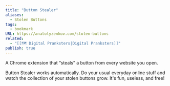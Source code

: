 ```yaml
---
title: "Button Stealer"
aliases:
  - Stolen Buttons
tags:
  - bookmark
URL: https://anatolyzenkov.com/stolen-buttons
related:
  - "[[🗺️ Digital Pranksters|Digital Pranksters]]"
publish: true
---
```




A Chrome extension that “steals” a button from every website you open.

Button Stealer works automatically. Do your usual everyday online stuff and watch the collection of your stolen buttons grow. It's fun, useless, and free!